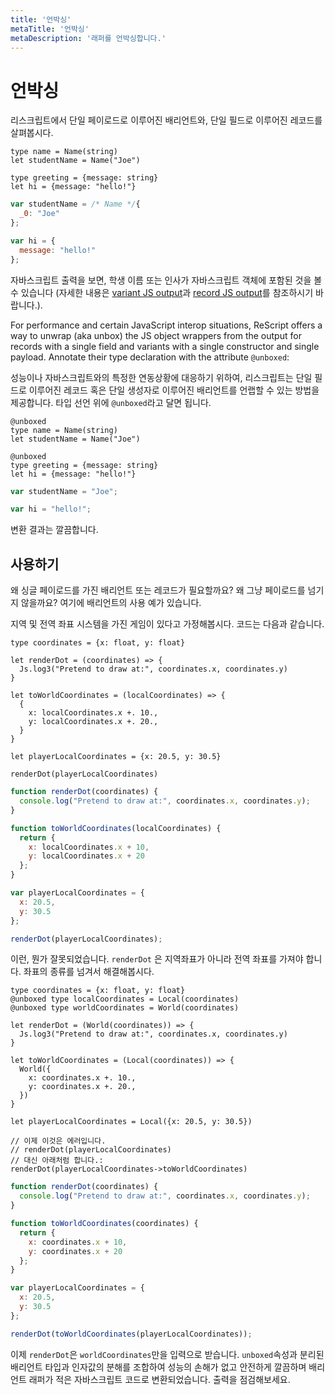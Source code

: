 ```yaml
---
title: '언박싱'
metaTitle: '언박싱'
metaDescription: '래퍼를 언박싱합니다.'
---
```


# 언박싱

<!--Consider a ReScript variant with a single payload, and a record with a single field: -->

리스크립트에서 단일 페이로드로 이루어진 배리언트와, 단일 필드로 이루어진 레코드를 살펴봅시다.

```resonml
type name = Name(string)
let studentName = Name("Joe")

type greeting = {message: string}
let hi = {message: "hello!"}
```
```js
var studentName = /* Name */{
  _0: "Joe"
};

var hi = {
  message: "hello!"
};
```

<!--
If you check the JavaScript output, you'll see the `studentName` and `hi` JS object, as expected (see the [variant JS output](variant#javascript-output) and [record JS output](record#javascript-output) sections for details).
-->

자바스크립트 출력을 보면, 학생 이름 또는 인사가 자바스크립트 객체에 포함된 것을 볼 수 있습니다 (자세한 내용은 [variant JS output](variant#javascript-output)과 [record JS output](record#javascript-output)를 참조하시기 바랍니다.). 

For performance and certain JavaScript interop situations, ReScript offers a way to unwrap (aka unbox) the JS object wrappers from the output for records with a single field and variants with a single constructor and single payload. Annotate their type declaration with the attribute `@unboxed`:

성능이나 자바스크립트와의 특정한 연동상황에 대응하기 위하여, 리스크립트는 단일 필드로 이루어진 레코드 혹은 단일 생성자로 이루어진 배리언트를 언랩할 수 있는 방법을 제공합니다. 타입 선언 위에 `@unboxed`라고 달면 됩니다.


```resonml
@unboxed
type name = Name(string)
let studentName = Name("Joe")

@unboxed
type greeting = {message: string}
let hi = {message: "hello!"}
```
```js
var studentName = "Joe";

var hi = "hello!";
```

<!-- Check the new output! Clean.-->

변환 결과는 깔끔합니다.

## 사용하기

<!-- Why would you ever want a variant or a record with a single payload? Why not just... pass the payload? Here's one use-case for variant.

Suppose you have a game with a local/global coordinate system: -->

왜 싱글 페이로드를 가진 배리언트 또는 레코드가 필요할까요? 왜 그냥 페이로드를 넘기지 않을까요? 여기에 배리언트의 사용 예가 있습니다.

지역 및 전역 좌표 시스템을 가진 게임이 있다고 가정해봅시다. 코드는 다음과 같습니다.

```reasonml example
type coordinates = {x: float, y: float}

let renderDot = (coordinates) => {
  Js.log3("Pretend to draw at:", coordinates.x, coordinates.y)
}

let toWorldCoordinates = (localCoordinates) => {
  {
    x: localCoordinates.x +. 10.,
    y: localCoordinates.x +. 20.,
  }
}

let playerLocalCoordinates = {x: 20.5, y: 30.5}

renderDot(playerLocalCoordinates)
```
```js
function renderDot(coordinates) {
  console.log("Pretend to draw at:", coordinates.x, coordinates.y);
}

function toWorldCoordinates(localCoordinates) {
  return {
    x: localCoordinates.x + 10,
    y: localCoordinates.x + 20
  };
}

var playerLocalCoordinates = {
  x: 20.5,
  y: 30.5
};

renderDot(playerLocalCoordinates);
```

<!-- Oops, that's wrong! `renderDot` should have taken global coordinates, not local ones... Let's prevent passing the wrong kind of coordinates: -->

이런, 뭔가 잘못되었습니다. `renderDot` 은 지역좌표가 아니라 전역 좌표를 가져야 합니다. 좌표의 종류를 넘겨서 해결해봅시다.


```reasonml example
type coordinates = {x: float, y: float}
@unboxed type localCoordinates = Local(coordinates)
@unboxed type worldCoordinates = World(coordinates)

let renderDot = (World(coordinates)) => {
  Js.log3("Pretend to draw at:", coordinates.x, coordinates.y)
}

let toWorldCoordinates = (Local(coordinates)) => {
  World({
    x: coordinates.x +. 10.,
    y: coordinates.x +. 20.,
  })
}

let playerLocalCoordinates = Local({x: 20.5, y: 30.5})

// 이제 이것은 에러입니다.
// renderDot(playerLocalCoordinates)
// 대신 아래처럼 합니다.:
renderDot(playerLocalCoordinates->toWorldCoordinates)
```
```js
function renderDot(coordinates) {
  console.log("Pretend to draw at:", coordinates.x, coordinates.y);
}

function toWorldCoordinates(coordinates) {
  return {
    x: coordinates.x + 10,
    y: coordinates.x + 20
  };
}

var playerLocalCoordinates = {
  x: 20.5,
  y: 30.5
};

renderDot(toWorldCoordinates(playerLocalCoordinates));
```

<!-- Now `renderDot` only takes `worldCoordinates`. Through a nice combination of using distinct variant types + argument destructuring, we've achieved better safety **without compromising on performance**: the `unboxed` attribute compiled to clean, variant-wrapper-less JS code! Check the output.

As for a record with a single field, the use-cases are a bit more edgy. We won't mention them here. -->
이제 `renderDot`은 `worldCoordinates`만을 입력으로 받습니다. `unboxed`속성과 분리된 배리언트 타입과 인자값의 분해를 조합하여 성능의 손해가 없고 안전하게 깔끔하며 배리언트 래퍼가 적은 자바스크립트 코드로 변환되었습니다. 출력을 점검해보세요.